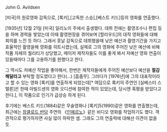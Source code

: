 John G. Avildsen 

[미국]의 원로영화 감독으로, [록키],[고독한 스승],[베스트 키드]등의 영화를 연출했다.

[1935년] 12월 21일 [미국] 일리노이 주에서 출생했다. 데뷔 전에는 촬영조수나 편집 등 을 하며 경력을 쌓았는데 이때 촬영현장을 겪어보며 [할리우드]의 대작 영화들에 대해 회의를 느낀 듯 하다. 그래서 훗날 감독으로 데뷔했을때 낮은 예산과 촬영기간을 가지고 효율적인 촬영을해 영화를 히트시켰는데, 실제로 그의 영화에 주어진 낮은 예산에 비해 작품 자체의 퀄리티가 상당했고, 메이저 제작자들도 이를 좋게 봐서 저예산 영화 연출이 있을때마다 그를 고용하기를 원했다고 한다. 

그 역시도 저예산 작업을 좋아해서, 한번은 제작자들에게 주어진 예산보다 예산을 '''절감해달라고''' 부탁할 정도였다고 한다(...) [흠좀무]. 그러다가 [1976년]에 그의 대표작이라고 할 수 있는 영화 [록키]를 연출하게 되었는데[* 여담으로 록키의 주연인 [실베스터 스탤론]은 한때 아빌드센의 영화 오디션에 참여한 적이 있었는데, 당시엔 혹평을 받았다고한다.], 이 작품으로 인기가 급상승 하게 된다.

후기에는 베스트 키드(1884)같은 무술영화나 [록키]5(1990)같은 영화를 연출했는데, 최근에는 [[장클로드 반담]] 주연의 《[[인페르노]]》같은 비디오 영화를 작업하기도 했다. 객관적으로 평가하자면 사실 많이 하락한 셈. 그래도 그의 연출력에 대해선 이견이 없을 듯.
